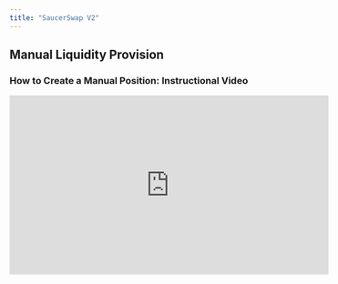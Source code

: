 ```yaml
---
title: "SaucerSwap V2"
---
```


## Manual Liquidity Provision

### How to Create a Manual Position: Instructional Video

<iframe width="560" height="315" src="https://www.youtube.com/embed/LvvVmcy-aDw" title="YouTube video player" frameBorder="0" allow="accelerometer; autoPlay; clipboard-write; encrypted-media; gyroscope; picture-in-picture" allowFullScreen />

### How to Create a Manual Position: Written Guide

1\. **Prerequisites**

* Launch the web-app and connect your [wallet](/get-started/hedera-guide/create-hedera-wallet).

![](/images/get-started/saucerswap-tutorials/liquidity/files%2Fv0%2Fb%2Fgitbook-x-prod.appspot.com%2Fo%2Fspaces%252F5hXF6kx1TaOoCMAhLCv3%252Fuploads%252F56v4whcZPzsRpoSCilyo%252FConnect%2520Wallet.png)

<Frame caption="HashPack was used in this example.">
  <img src="/images/get-started/saucerswap-tutorials/liquidity/files%2Fv0%2Fb%2Fgitbook-x-prod.appspot.com%2Fo%2Fspaces%252F5hXF6kx1TaOoCMAhLCv3%252Fuploads%252FPqfoHyTSlc56Pk2Vs0FI%252FConnect%2520Wallet%25202.png" />
</Frame>

* Ensure you have sufficient [HBAR](/get-started/hedera-guide/get-hbar) for network fees and tokens for liquidity provision.

![](/images/get-started/saucerswap-tutorials/liquidity/files%2Fv0%2Fb%2Fgitbook-x-prod.appspot.com%2Fo%2Fspaces%252F5hXF6kx1TaOoCMAhLCv3%252Fuploads%252F9NN7MkHIM4sqQy6fcoqN%252FPortfolio%2520-%2520Tokens.png)

2\. **Locate Pool**

* Navigate to the "Liquidity" page.

* Select the "SaucerSwap V2" tab.

* Identify the pool where you want to provide liquidity.

![](/images/get-started/saucerswap-tutorials/liquidity/files%2Fv0%2Fb%2Fgitbook-x-prod.appspot.com%2Fo%2Fspaces%252F5hXF6kx1TaOoCMAhLCv3%252Fuploads%252F7QPPvmjcssBNU4wQ1308%252FScreenshot%25202023-10-29%2520at%25205.23.11%25E2%2580%25AFPM.png)

3\. **Create Position**

* Click "New Position."

![](/images/get-started/saucerswap-tutorials/liquidity/files%2Fv0%2Fb%2Fgitbook-x-prod.appspot.com%2Fo%2Fspaces%252F5hXF6kx1TaOoCMAhLCv3%252Fuploads%252FE2aShLorCR5T3MSQUwyf%252FScreenshot%25202023-10-29%2520at%25205.25.52%25E2%2580%25AFPM.png)

4\. **Set Price Range**

* Setting the price range is a crucial step in concentrated liquidity provision, as it determines the price points at which your liquidity is utilized for trading. Here are the different methods to set the price range:

**Volatility Strategy:** SaucerSwap offers pre-configured volatility strategies such as "Focused," "Balanced," and "Relaxed." Selecting one of these automatically sets your price range.

![](/images/get-started/saucerswap-tutorials/liquidity/files%2Fv0%2Fb%2Fgitbook-x-prod.appspot.com%2Fo%2Fspaces%252F5hXF6kx1TaOoCMAhLCv3%252Fuploads%252FJyGM08rHhFt5rAMAn5fx%252FScreenshot%25202023-10-29%2520at%25205.28.47%25E2%2580%25AFPM.png)

**Manual Input:** Use the `+` and `-` buttons to manually adjust the upper and lower price limits for the position. This gives you more control but requires a good understanding of the token pair’s price dynamics.

![](/images/get-started/saucerswap-tutorials/liquidity/files%2Fv0%2Fb%2Fgitbook-x-prod.appspot.com%2Fo%2Fspaces%252F5hXF6kx1TaOoCMAhLCv3%252Fuploads%252FdIQ7b6JmsHvl6hEL4ybm%252FScreenshot%25202023-10-29%2520at%25205.30.29%25E2%2580%25AFPM.png)

**Depth Chart Handles:** The interface offers a graphical depth chart where you can drag handles to set the desired price range. This method provides a visual aid, however it also requires an understanding of the token pair’s price dynamics.

<iframe width="560" height="315" src="https://www.youtube.com/embed/2VsmMuy-7_I" title="YouTube video player" frameBorder="0" allow="accelerometer; autoPlay; clipboard-write; encrypted-media; gyroscope; picture-in-picture" allowFullScreen />

<Info>
  **Limit Order Emulation:** Setting the range entirely to one side (left for lower prices, right for higher prices) effectively acts as a limit order, converting your liquidity from tokenA \<-> tokenB when the price reaches a certain point.
</Info>

5\. **Deposit Tokens**

* Input the amount of TokenA or TokenB to deposit.

![](/images/get-started/saucerswap-tutorials/liquidity/files%2Fv0%2Fb%2Fgitbook-x-prod.appspot.com%2Fo%2Fspaces%252F5hXF6kx1TaOoCMAhLCv3%252Fuploads%252FgR49AmxikUXCkj9s0YtN%252FScreenshot%25202023-10-29%2520at%25205.45.25%25E2%2580%25AFPM.png)

6\. **Finalize**

* Review all info and ensure your slippage tolerance is set appropriately.

* Click "Approve & Mint Position."

![](/images/get-started/saucerswap-tutorials/liquidity/files%2Fv0%2Fb%2Fgitbook-x-prod.appspot.com%2Fo%2Fspaces%252F5hXF6kx1TaOoCMAhLCv3%252Fuploads%252FbHCGFf8jE5cqqyrcc6gQ%252FScreenshot%25202023-10-29%2520at%25205.46.42%25E2%2580%25AFPM.png)

* Complete the transaction in your wallet.

### How to Manage a Manual Position: Instructional Video

<iframe width="560" height="315" src="https://www.youtube.com/embed/XT5jgYWjGMY" title="YouTube video player" frameBorder="0" allow="accelerometer; autoPlay; clipboard-write; encrypted-media; gyroscope; picture-in-picture" allowFullScreen />

### How to Manage a Manual Position: Written Guide

1\. **Prerequisites**

* Launch the app and connect your [wallet](/get-started/hedera-guide/create-hedera-wallet).

* Ensure you have sufficient [HBAR](/get-started/hedera-guide/get-hbar) for network fees and existing liquidity positions.

2\. **View Positions**

* Accessible via either the "V2 Positions" tab of the "Portfolio" page or directly from the "Liquidity" page.

![](/images/get-started/saucerswap-tutorials/liquidity/files%2Fv0%2Fb%2Fgitbook-x-prod.appspot.com%2Fo%2Fspaces%252F5hXF6kx1TaOoCMAhLCv3%252Fuploads%252FtEATdZiniviU2MxoNqIW%252FScreenshot%25202023-10-29%2520at%25205.47.50%25E2%2580%25AFPM.png)

![](/images/get-started/saucerswap-tutorials/liquidity/files%2Fv0%2Fb%2Fgitbook-x-prod.appspot.com%2Fo%2Fspaces%252F5hXF6kx1TaOoCMAhLCv3%252Fuploads%252Fa8LDJPnIHg61TKlK4alt%252FScreenshot%25202023-10-29%2520at%25205.50.40%25E2%2580%25AFPM.png)

![](/images/get-started/saucerswap-tutorials/liquidity/files%2Fv0%2Fb%2Fgitbook-x-prod.appspot.com%2Fo%2Fspaces%252F5hXF6kx1TaOoCMAhLCv3%252Fuploads%252FuZ53VHhUsQfVMaWo0Gcu%252FScreenshot%25202023-10-29%2520at%25205.51.13%25E2%2580%25AFPM.png)

![](/images/get-started/saucerswap-tutorials/liquidity/files%2Fv0%2Fb%2Fgitbook-x-prod.appspot.com%2Fo%2Fspaces%252F5hXF6kx1TaOoCMAhLCv3%252Fuploads%252FmAlGdvNNNOeqtJHIMgkJ%252FScreenshot%25202023-10-29%2520at%25205.52.13%25E2%2580%25AFPM.png)

#### Increase Liquidity

1\. **Navigate Interface**

* Head over to the "Increase Liquidity" tab for the relevant position.

![](/images/get-started/saucerswap-tutorials/liquidity/files%2Fv0%2Fb%2Fgitbook-x-prod.appspot.com%2Fo%2Fspaces%252F5hXF6kx1TaOoCMAhLCv3%252Fuploads%252Fq9GMPKLvPV2fDvHCcF19%252FScreenshot%25202023-10-29%2520at%25205.54.50%25E2%2580%25AFPM.png)

2\. **Add Liquidity**

* Enter the amount of TokenA or TokenB.

* Click "Approve & Add Liquidity."

![](/images/get-started/saucerswap-tutorials/liquidity/files%2Fv0%2Fb%2Fgitbook-x-prod.appspot.com%2Fo%2Fspaces%252F5hXF6kx1TaOoCMAhLCv3%252Fuploads%252FwnEsRpBlg55bP8vrQkhd%252FScreenshot%25202023-10-29%2520at%25205.56.12%25E2%2580%25AFPM.png)

#### Decrease Liquidity

1\. **Navigate Interface**

* Head over to the "Decrease Liquidity" tab for the relevant position.

![](/images/get-started/saucerswap-tutorials/liquidity/files%2Fv0%2Fb%2Fgitbook-x-prod.appspot.com%2Fo%2Fspaces%252F5hXF6kx1TaOoCMAhLCv3%252Fuploads%252F6x25uSxGaZuia5DReVUQ%252FScreenshot%25202023-10-29%2520at%25205.58.05%25E2%2580%25AFPM.png)

2\. **Remove Liquidity**

* Use the slider to specify how much you wish to withdraw.

* Confirm by clicking "Remove Liquidity."

![](/images/get-started/saucerswap-tutorials/liquidity/files%2Fv0%2Fb%2Fgitbook-x-prod.appspot.com%2Fo%2Fspaces%252F5hXF6kx1TaOoCMAhLCv3%252Fuploads%252FxqxGUp7BDJv4pqP5A2Li%252FScreenshot%25202023-10-29%2520at%25205.58.34%25E2%2580%25AFPM.png)

#### Claim Fees

1\. **Navigate Interface**

* Head over to the "Claim Fees" tab.

![](/images/get-started/saucerswap-tutorials/liquidity/files%2Fv0%2Fb%2Fgitbook-x-prod.appspot.com%2Fo%2Fspaces%252F5hXF6kx1TaOoCMAhLCv3%252Fuploads%252FI423XibQWxxkYtJDl5d2%252FScreenshot%25202023-10-29%2520at%25205.59.48%25E2%2580%25AFPM.png)

2\. **Claim LP Earnings**

* View owed amounts of TokenA and TokenB.

* Click "Collect" to initiate the process, then complete the transaction in your wallet.

![](/images/get-started/saucerswap-tutorials/liquidity/files%2Fv0%2Fb%2Fgitbook-x-prod.appspot.com%2Fo%2Fspaces%252F5hXF6kx1TaOoCMAhLCv3%252Fuploads%252FQsG578eCAHLJuyZ9RUr7%252FScreenshot%25202023-10-29%2520at%25206.00.15%25E2%2580%25AFPM.png)

## Auto Pools

### How to Create and Manage an Auto Position: Instructional Video

<iframe width="560" height="315" src="https://www.youtube.com/embed/MdsG6Y5H6xs" title="YouTube video player" frameBorder="0" allow="accelerometer; autoPlay; clipboard-write; encrypted-media; gyroscope; picture-in-picture" allowFullScreen />
  
### How to Create and Manage an Auto Position: Written Guide

1\. **Prerequisites**

* Launch the web-app and connect your [wallet](/get-started/hedera-guide/create-hedera-wallet).

![](/images/get-started/saucerswap-tutorials/liquidity/files%2Fv0%2Fb%2Fgitbook-x-prod.appspot.com%2Fo%2Fspaces%252F5hXF6kx1TaOoCMAhLCv3%252Fuploads%252F3CBcCyaNUwqe4o0sWTH5%252FConnect%2520Wallet.png)

![](/images/get-started/saucerswap-tutorials/liquidity/files%2Fv0%2Fb%2Fgitbook-x-prod.appspot.com%2Fo%2Fspaces%252F5hXF6kx1TaOoCMAhLCv3%252Fuploads%252FTXQmyxqXhHdvyLd4PYix%252FConnect%2520Wallet%25202.png)

* Ensure you have sufficient [HBAR](/get-started/hedera-guide/get-hbar) for network fees and tokens for liquidity provision.

![](/images/get-started/saucerswap-tutorials/liquidity/files%2Fv0%2Fb%2Fgitbook-x-prod.appspot.com%2Fo%2Fspaces%252F5hXF6kx1TaOoCMAhLCv3%252Fuploads%252FVIhNzC7vEa9jQW7vrfSA%252FPortfolio%2520-%2520Tokens.png)

2\. **Locate Pool**

* Navigate to the "Liquidity" page.

* Select the "SaucerSwap V2" tab.

* Identify the pool where you want to provide liquidity, ensuring that it contains the 'AUTO' chip.

![](/images/get-started/saucerswap-tutorials/liquidity/files%2Fv0%2Fb%2Fgitbook-x-prod.appspot.com%2Fo%2Fspaces%252F5hXF6kx1TaOoCMAhLCv3%252Fuploads%252FCZ26NpUCNETJ94l81cDH%252FScreenshot%25202024-03-21%2520at%252011.00.23%25E2%2580%25AFPM.png)

3\. Deposit Liquidity

* Click "New Position," then click "Auto."

![](/images/get-started/saucerswap-tutorials/liquidity/files%2Fv0%2Fb%2Fgitbook-x-prod.appspot.com%2Fo%2Fspaces%252F5hXF6kx1TaOoCMAhLCv3%252Fuploads%252FHj26DxeOPvaFCE1Ys8La%252FScreenshot%25202024-03-21%2520at%252011.07.40%25E2%2580%25AFPM.png)

* Select the Auto Pool vault for your single asset deposit.

![](/images/get-started/saucerswap-tutorials/liquidity/files%2Fv0%2Fb%2Fgitbook-x-prod.appspot.com%2Fo%2Fspaces%252F5hXF6kx1TaOoCMAhLCv3%252Fuploads%252FlVUz9SQshMzJZnD6aS1O%252FScreenshot%25202024-03-21%2520at%252011.11.22%25E2%2580%25AFPM.png)

* Enter the amount of the deposit token you wish to stake in the Auto Pool vault. Then, click "Deposit Tokens" and finalize the transaction in your wallet.

![](/images/get-started/saucerswap-tutorials/liquidity/files%2Fv0%2Fb%2Fgitbook-x-prod.appspot.com%2Fo%2Fspaces%252F5hXF6kx1TaOoCMAhLCv3%252Fuploads%252FPOtgOvlAUWJSaJFreODZ%252FScreenshot%25202024-03-21%2520at%252011.15.55%25E2%2580%25AFPM.png)

4\. View and Manage Position

* Upon depositing tokens into the Auto Pool vault, you will be automatically taken to the "My Position" page.

  * To access Auto Pool positions from the "Liquidity" page, follow these steps:

![](/images/get-started/saucerswap-tutorials/liquidity/files%2Fv0%2Fb%2Fgitbook-x-prod.appspot.com%2Fo%2Fspaces%252F5hXF6kx1TaOoCMAhLCv3%252Fuploads%252FCZ26NpUCNETJ94l81cDH%252FScreenshot%25202024-03-21%2520at%252011.00.23%25E2%2580%25AFPM.png)

![](/images/get-started/saucerswap-tutorials/liquidity/files%2Fv0%2Fb%2Fgitbook-x-prod.appspot.com%2Fo%2Fspaces%252F5hXF6kx1TaOoCMAhLCv3%252Fuploads%252FwLgRZclibsDudoSXK0r3%252FScreenshot%25202024-03-21%2520at%252011.43.38%25E2%2580%25AFPM.png)

* On the "My Position" page, you can view details including your deposited liquidity, as well as the global vault statistics like TVL and Earned Fees.

![](/images/get-started/saucerswap-tutorials/liquidity/files%2Fv0%2Fb%2Fgitbook-x-prod.appspot.com%2Fo%2Fspaces%252F5hXF6kx1TaOoCMAhLCv3%252Fuploads%252FiQ5PWO50Uvsu6sNw0Jw5%252FScreenshot%25202024-03-21%2520at%252011.20.44%25E2%2580%25AFPM.png)

* To add more tokens to the Auto Pool vault, specify an amount in the "Deposits" section under the "Deposit Liquidity" tab, then click "Deposit Tokens" and finalize the transaction through your wallet.

![](/images/get-started/saucerswap-tutorials/liquidity/files%2Fv0%2Fb%2Fgitbook-x-prod.appspot.com%2Fo%2Fspaces%252F5hXF6kx1TaOoCMAhLCv3%252Fuploads%252FUHoyKd50zL1jkU1floYH%252FScreenshot%25202024-03-21%2520at%252011.51.12%25E2%2580%25AFPM.png)

5\. Withdraw Liquidity

* For liquidity withdrawal, go to the "Withdraw Liquidity" tab and choose the quantity of tokens to withdraw using the slider or preset buttons. Then, click "Withdraw Tokens" and confirm the transaction in your wallet.

![](/images/get-started/saucerswap-tutorials/liquidity/files%2Fv0%2Fb%2Fgitbook-x-prod.appspot.com%2Fo%2Fspaces%252F5hXF6kx1TaOoCMAhLCv3%252Fuploads%252FUbNfmV9YBOGoICAA6RaJ%252FScreenshot%25202024-03-21%2520at%252011.58.17%25E2%2580%25AFPM.png)